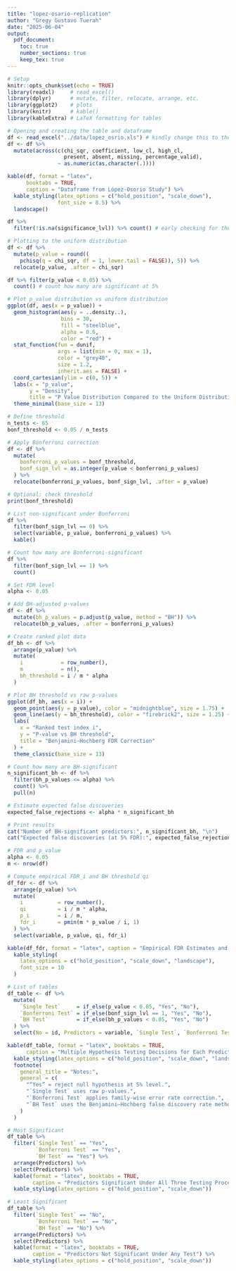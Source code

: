```yaml
---
title: "lopez-osario-replication"
author: "Gregy Gustavo Tuerah"
date: "2025-06-04"
output:
  pdf_document:
    toc: true
    number_sections: true
    keep_tex: true
---
```


```r
# Setup
knitr::opts_chunk$set(echo = TRUE)
library(readxl)     # read_excel()
library(dplyr)      # mutate, filter, relocate, arrange, etc.
library(ggplot2)    # plots
library(knitr)      # kable()
library(kableExtra) # LaTeX formatting for tables

```

```r
# Opening and creating the table and dataframe
df <- read_excel("../data/lopez_osrio.xls") # kindly change this to the path where you save the file
df <- df %>%
  mutate(across(c(chi_sqr, coefficient, low_cl, high_cl, 
                  present, absent, missing, percentage_valid),
                ~ as.numeric(as.character(.))))

kable(df, format = "latex", 
      booktabs = TRUE,
      caption = "Dataframe from López-Osorio Study") %>%
  kable_styling(latex_options = c("hold_position", "scale_down"),
                font_size = 8.5) %>%
  landscape()
```

```r
df %>%
  filter(!is.na(significance_lvl)) %>% count() # early checking for the number of significant variables
```

```r
# Plotting to the uniform distribution
df <- df %>%
  mutate(p_value = round((
    pchisq(q = chi_sqr, df = 1, lower.tail = FALSE)), 5)) %>%
  relocate(p_value, .after = chi_sqr)

df %>% filter(p_value < 0.05) %>%   
  count() # count how many are significant at 5%

# Plot p_value distribution vs uniform distribution
ggplot(df, aes(x = p_value)) +
  geom_histogram(aes(y = ..density..),
                 bins = 30,
                 fill = "steelblue",
                 alpha = 0.6,
                 color = "red") +
  stat_function(fun = dunif,
                args = list(min = 0, max = 1),
                color = "grey40",
                size = 1.2,
                inherit.aes = FALSE) +
  coord_cartesian(ylim = c(0, 5)) +
  labs(x = "p_value",
       y = "Density",
       title = "P Value Distribution Compared to the Uniform Distribution") +
  theme_minimal(base_size = 13)
```

```r
# Define threshold
n_tests <- 65
bonf_threshold <- 0.05 / n_tests

# Apply Bonferroni correction
df <- df %>%
  mutate(
    bonferroni_p_values = bonf_threshold,
    bonf_sign_lvl = as.integer(p_value < bonferroni_p_values)
  ) %>%
  relocate(bonferroni_p_values, bonf_sign_lvl, .after = p_value)

# Optional: check threshold
print(bonf_threshold)

# List non-significant under Bonferroni
df %>%
  filter(bonf_sign_lvl == 0) %>%
  select(variable, p_value, bonferroni_p_values) %>%
  kable()

# Count how many are Bonferroni-significant
df %>%
  filter(bonf_sign_lvl == 1) %>%
  count()
```

```r
# Set FDR level
alpha <- 0.05

# Add BH-adjusted p-values
df <- df %>%
  mutate(bh_p_values = p.adjust(p_value, method = "BH")) %>%
  relocate(bh_p_values, .after = bonferroni_p_values)

# Create ranked plot data
df_bh <- df %>%
  arrange(p_value) %>%
  mutate(
    i            = row_number(),
    m            = n(),
    bh_threshold = i / m * alpha
  )

# Plot BH threshold vs raw p-values
ggplot(df_bh, aes(x = i)) +
  geom_point(aes(y = p_value), color = "midnightblue", size = 1.75) +
  geom_line(aes(y = bh_threshold), color = "firebrick2", size = 1.25) +
  labs(
    x = "Ranked test index i",
    y = "P-value vs BH threshold",
    title = "Benjamini–Hochberg FDR Correction"
  ) +
  theme_classic(base_size = 13)

# Count how many are BH-significant
n_significant_bh <- df %>%
  filter(bh_p_values <= alpha) %>%
  count() %>%
  pull(n)

# Estimate expected false discoveries
expected_false_rejections <- alpha * n_significant_bh

# Print results
cat("Number of BH-significant predictors:", n_significant_bh, "\n")
cat("Expected false discoveries (at 5% FDR):", expected_false_rejections, "\n")
```

```r
# FDR and p_value
alpha <- 0.05
m <- nrow(df)

# Compute empirical FDR_i and BH threshold qi
df_fdr <- df %>%
  arrange(p_value) %>%
  mutate(
    i           = row_number(),
    qi          = i / m * alpha,
    p_i         = i / m,
    fdr_i       = pmin(m * p_value / i, 1)
  ) %>%
  select(variable, p_value, qi, fdr_i)

kable(df_fdr, format = "latex", caption = "Empirical FDR Estimates and BH Thresholds") %>%
  kable_styling(
    latex_options = c("hold_position", "scale_down", "landscape"),
    font_size = 10
  )
```

```r
# List of tables
df_table <- df %>%
  mutate(
    `Single Test`     = if_else(p_value < 0.05, "Yes", "No"),
    `Bonferroni Test` = if_else(bonf_sign_lvl == 1, "Yes", "No"),
    `BH Test`         = if_else(bh_p_values < 0.05, "Yes", "No")
  ) %>%
  select(No = id, Predictors = variable, `Single Test`, `Bonferroni Test`, `BH Test`)

kable(df_table, format = "latex", booktabs = TRUE,
      caption = "Multiple Hypothesis Testing Decisions for Each Predictor") %>%
  kable_styling(latex_options = c("hold_position", "scale_down", "landscape")) %>%
  footnote(
    general_title = "Notes:",
    general = c(
      "“Yes” = reject null hypothesis at 5% level.",
      "`Single Test` uses raw p-values.",
      "`Bonferroni Test` applies family-wise error rate correction.",
      "`BH Test` uses the Benjamini–Hochberg false discovery rate method."
    )
  )

# Most Significant
df_table %>%
  filter(`Single Test` == "Yes",
         `Bonferroni Test` == "Yes",
         `BH Test` == "Yes") %>%
  arrange(Predictors) %>%
  select(Predictors) %>%
  kable(format = "latex", booktabs = TRUE,
        caption = "Predictors Significant Under All Three Testing Procedures") %>%
  kable_styling(latex_options = c("hold_position", "scale_down"))

# Least Significant
df_table %>%
  filter(`Single Test` == "No",
         `Bonferroni Test` == "No",
         `BH Test` == "No") %>%
  arrange(Predictors) %>%
  select(Predictors) %>%
  kable(format = "latex", booktabs = TRUE,
        caption = "Predictors Not Significant Under Any Test") %>%
  kable_styling(latex_options = c("hold_position", "scale_down"))
```
